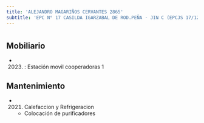 ```yaml
---
title: 'ALEJANDRO MAGARIÑOS CERVANTES 2865'
subtitle: 'EPC N° 17 CASILDA IGARZABAL DE ROD.PEÑA - JIN C (EPCJS 17/12°) - CECIE N° 23'
---
```


#


## Mobiliario

*  (2023) : Estación movil cooperadoras 1 





## Mantenimiento

*  (2021) Calefaccion y Refrigeracion 
    + Colocación de purificadores



